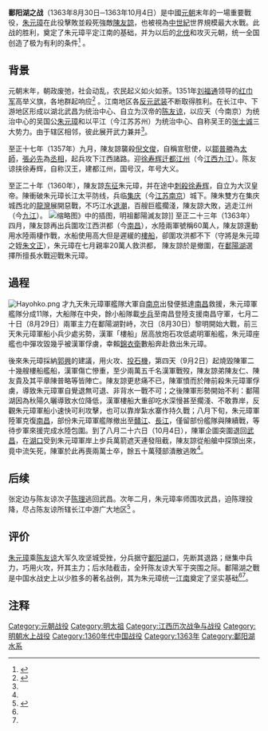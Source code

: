 {{Infobox Military Conflict
|conflict=鄱陽湖之戰
|partof=[[明朝統一戰爭|明朝統一戰爭]]
|image=
|caption=
|date=8月30日 - 10月4日, 1363年
|place=[[鄱陽湖|鄱陽湖]][[南昌|南昌]]附近水域
|casus=
|territory=
|result=朱元璋獲得勝利，陳友諒陣亡
|combatant1=[[陳漢|陳漢]][[水師|水師]]
|combatant2=[[明朝|西吴]][[水師|水師]]、[[步兵|步兵]]
|commander1=[[陳友諒|陳友諒]]†
|commander2=[[朱元璋|朱元璋]]
|strength1=600,000兵
|strength2=200,000兵
|casualties1=陳友諒及其主力數萬人
|casualties2=1,346兵陣亡， 11,347兵負傷
|notes=
}}
{{Campaignbox 明朝統一戰爭}}
'''鄱阳湖之战'''（1363年8月30日─1363年10月4日）是中國[[元朝|元朝]]末年的一場重要戰役，[[朱元璋|朱元璋]]在此役擊敗並殺死強敵[[陳友諒|陳友諒]]，也被視為[[中世紀|中世紀]]世界規模最大水戰。此战的胜利，奠定了朱元璋平定江南的基础，并为以后的[[明太祖北伐|北伐]]和攻灭元朝，统一全国创造了极为有利的条件<ref name="鄱阳湖水战">{{cite web|title=鄱阳湖之战|url=http://military.china.com/zh_cn/history2/06/11027560/20050407/12224277_1.html|publisher=中华网军事|accessdate=2014-01-05|language=中文|archive-date=2013-12-17|archive-url=https://web.archive.org/web/20131217212815/http://military.china.com/zh_cn/history2/06/11027560/20050407/12224277_1.html|dead-url=yes}}</ref> 。

== 背景 ==
{{main|洪都之戰}}
元朝末年，朝政废弛，社会动乱，农民起义如火如荼。1351年[[刘福通|刘福通]]领导的[[红巾军|红巾军]]高举义旗，各地群起响应<ref>{{cite web|title=鄱阳湖之战|url=http://military.china.com/zh_cn/history2/06/11027560/20050407/12224277.html|publisher=中华网军事|accessdate=2014-01-05|language=中文|archive-date=2014-01-06|archive-url=https://web.archive.org/web/20140106040700/http://military.china.com/zh_cn/history2/06/11027560/20050407/12224277.html|dead-url=no}}</ref> 。江南地区各[[元末民變|反元武装]]不断取得胜利。在长江中、下游地区形成以湖北武昌为统治中心、自立为汉帝的[[陈友谅|陈友谅]]，以应天（今南京）为统治中心的吴国公[[朱元璋|朱元璋]]和以平江（今江苏苏州）为统治中心、自称吴王的[[张士诚|张士诚]]三大势力。由于辖区相邻，彼此展开武力兼并<ref name="鄱阳湖之战"/>。

至正十七年（1357年）九月，陳友諒襲殺[[倪文俊|倪文俊]]，自稱宣慰使，以[[鄒普勝|鄒普勝]]為[[太師|太師]]，[[張必先|張必先]]為[[丞相|丞相]]，起兵攻下江西諸路。迎[[徐寿辉|徐寿辉]][[迁都|迁都]][[江州|江州]]（今[[江西|江西]][[九江|九江]]）。陈友谅挟徐寿辉，自称汉王，建都江州，国号汉，年号大义。

至正二十年（1360年），陳友諒[[东征|东征]]朱元璋，并在途中[[刺殺|刺殺]][[徐寿辉|徐寿辉]]，自立为大汉皇帝。陳衝破朱元璋长江太平防线，兵临[[集庆|集庆]]（今[[江苏|江苏]][[南京|南京]]）城下。陳朱雙方在集庆城西北的[[靖安镇|龍灣]]展開惡戰，不巧江水[[退潮|退潮]]，百艘巨艦擱淺，陳友諒大敗，逃走江州（今[[九江|九江]]）。
[[File:明祖鄱陽滅友諒（廿一史通俗衍義）.jpg|缩略图]]》中的插图，明祖鄱陽滅友諒]]
至正二十三年（1363年）四月，陳友諒再出兵圍攻江西洪都（今[[南昌|南昌]]），水陸兩軍號稱60萬人，陳友諒還動用水陸兩棲作戰，水船使用高大但是遲緩的[[樓船|樓船]]，卻圍攻洪都不下（守將是朱元璋之姪[[朱文正_(明朝宗室)|朱文正]]），朱元璋在七月親率20萬人救洪都，<!--出身原[[元軍|元軍]]水師叛軍的-->陳友諒於是撤圍，在[[鄱陽湖|鄱陽湖]]選擇所擅長水戰迎戰朱元璋。

== 過程 ==
[[File:Hayohko.png|thumb]]
才九天朱元璋軍艦隊大軍自[[南京|南京]]出發便抵達[[南昌|南昌]]救援，朱元璋軍艦隊分成11隊，大船隊在中央，餘小船隊載[[步兵|步兵]]至南昌登陸支援南昌守軍，七月二十日（8月29日）兩軍主力在鄱陽湖對峙，次日（8月30日）黎明開始大戰，前三天朱元璋軍船小兵少處劣勢，漢軍「樓船」居高放炮石攻低處明軍船艦，朱元璋座艦也中彈攻毀幾乎被漢軍俘虜，幸賴[[錦衣衛|錦衣衛]]數船奔赴救出朱元璋。

後來朱元璋採納[[郭興|郭興]]的建議，用火攻、[[投石機|投石機]]，第四天（9月2日）起燒毀陳軍二十幾艘樓船艦船，漢軍傷亡慘重，至少兩萬五千名漢軍戰歿，陳友諒弟陳友仁、陳友貴及其平章陳普略等皆陣亡。陳友諒更悲痛不已，陳軍憤而於陣前殺朱元璋軍俘虜，導致朱元璋軍自覺退無可退、非背水一戰不可；之後陳軍形勢開始不利：鄱陽湖因為秋陽久曬導致水位降低，漢軍樓船大重卻吃水深慢甚至擱淺、不敢靠岸，反觀朱元璋軍船小速快可利攻擊，也可以靠岸紮水寨作持久戰；八月下旬，朱元璋軍陸軍克復[[南昌|南昌]]，部份朱元璋軍艦隊撤出至[[贛江|贛江]]、[[長江|長江]]，僅留部份艦隊與陳續戰，等待步軍來援完成水陸包圍。到了八月二十六日（10月4日），陳軍企圖突圍退回[[武昌|武昌]]，在[[湖口縣|湖口]]受到朱元璋軍岸上步兵萬箭遮天連發阻截，陳友諒從船艙中探頭出來，竟中流矢死，陳軍於此再喪兩萬士卒，餘五十萬殘部潰散逃敗<ref name="鄱阳湖之战"/>。

== 后续 ==
张定边与陈友谅次子[[陈理_(元末)|陈理]]逃回武昌。次年二月，朱元璋率师围攻武昌，迫陈理投降，尽占陈友谅所辖长江中游广大地区<ref name="鄱阳湖之战">{{cite web|title=鄱阳湖之战|url=http://gfjy.jxnews.com.cn/system/2010/04/20/011363291.shtml|publisher=江西国防教育网|accessdate=2014-01-05|location=江西|language=中文|archive-date=2014-01-06|archive-url=https://web.archive.org/web/20140106040830/http://gfjy.jxnews.com.cn/system/2010/04/20/011363291.shtml|dead-url=yes}}</ref> 。

== 评价 ==
[[朱元璋|朱元璋]]乘[[陈友谅|陈友谅]]大军久攻坚城受挫，分兵据守[[鄱阳湖|鄱阳湖]]口，先断其退路；继集中兵力，巧用火攻，歼其主力；后水陆截击，全歼陈友谅大军于突围之际。鄱陽湖之戰是中国水战史上以少胜多的著名战例，其为朱元璋统一[[江南|江南]]奠定了坚实基础<ref name="鄱阳湖之战"/><ref name="鄱阳湖水战"/>。

==注释==

{{Reflist|2}}

{{明朝歷史事件}}
{{DEFAULTSORT:P}}
[[Category:元朝战役|Category:元朝战役]]
[[Category:明太祖|Category:明太祖]]
[[Category:江西历次战争与战役|Category:江西历次战争与战役]]
[[Category:明朝水上战役|Category:明朝水上战役]]
[[Category:1360年代中国战役|Category:1360年代中国战役]]
[[Category:1363年|Category:1363年]]
[[Category:鄱阳湖水系|Category:鄱阳湖水系]]